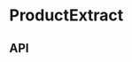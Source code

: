 
<Meta title="Components/ProductExtract" component={ProductExtract} />

# ProductExtract

<Canvas>
  <Story name="Base component">
    <ProductExtract
      dataTestRef={ProductExtractFixture.dataTestRef}
      hasBottomBorder={knobs.boolean('hasBottomBorder', false, 'Presentation')}
      isVisible={knobs.boolean('isActive', true, 'Presentation')}
      itemNum={knobs.select('itemNum', [1, 2, 3, 4], 4, 'Presentation')}
      product={knobs.object(
        'product',
        ProductExtractFixture.product,
        'product',
      )}
      theme={knobs.select('theme', ['dark', 'light'], 'dark', 'Presentation')}
      works={ProductExtractFixture.works}
    />
  </Story>
</Canvas>

## API

<ArgsTable of={ProductExtract} />
